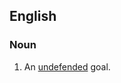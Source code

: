 ==English==

===Noun===
{{en-noun|head=[[open]] [[goal]]}}

# {{label|en|sports}} An [[undefended]] goal.